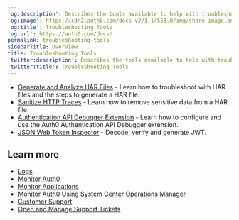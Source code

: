 ---
'og:description': Describes the tools available to help with troubleshooting.
'og:image': https://cdn2.auth0.com/docs-v2/1.14553.0/img/share-image.png
'og:title': Troubleshooting Tools
'og:url': https://auth0.com/docs/
permalink: troubleshooting-tools
sidebarTitle: Overview
title: Troubleshooting Tools
'twitter:description': Describes the tools available to help with troubleshooting.
'twitter:title': Troubleshooting Tools
---
* [Generate and Analyze HAR Files](/docs/troubleshoot/troubleshooting-tools/generate-and-analyze-har-files) - Learn how to troubleshoot with HAR files and the steps to generate a HAR file.
* [Sanitize HTTP Traces](/docs/troubleshoot/troubleshooting-tools/sanitize-http-traces) - Learn how to remove sensitive data from a HAR file.
* [Authentication API Debugger Extension](/docs/customize/extensions/authentication-api-debugger-extension) - Learn how to configure and use the Auth0 Authentication API Debugger extension.
* [JSON Web Token Inspector](https://jwt.io/) - Decode, verify and generate <Tooltip tip="JSON Web Token (JWT): Standard ID Token format (and often Access Token format) used to represent claims securely between two parties." cta="View Glossary" href="/docs/glossary?term=JWT">JWT</Tooltip>.

## Learn more

* [Logs](/docs/deploy-monitor/logs)
* [Monitor Auth0](/docs/deploy-monitor/monitor)
* [Monitor Applications](/docs/deploy-monitor/monitor/monitor-applications)
* [Monitor Auth0 Using System Center Operations Manager](/docs/deploy-monitor/monitor/monitor-using-scom)
* [Customer Support](/docs/troubleshoot/customer-support)
* [Open and Manage Support Tickets](/docs/troubleshoot/customer-support/open-and-manage-support-tickets)
